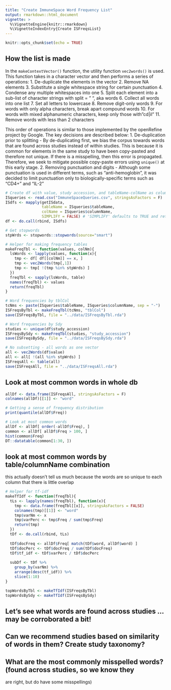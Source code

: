 ```yaml
---
title: "Create ImmuneSpace Word Frequency List"
output: rmarkdown::html_document
vignette: >
  %\VignetteEngine{knitr::rmarkdown}
  %\VignetteIndexEntry{Create ISFreqsList}
---
```


```r
knitr::opts_chunk$set(echo = TRUE)
```

## How the list is made
In the `makeContextVector()` function, the utility function `vec2words()` is used.  This function
takes in a character vector and then performs a series of operations:
1. De-duplicate the elements in the vector
2. Remove NA elements
3. Substitute a single whitespace string for certain punctuation
4. Condense any multiple whitespaces into one
5. Split each element into a sub-list of character strings with split = " ", aka words
6. Collect all words into one list
7. Set all letters to lowercase
8. Remove digit-only words
9. For words with only alpha characters, break apart compound words
10. For words with mixed alphanumeric characters, keep only those with "cd|il"
11. Remove words with less than 2 characters

This order of operations is similar to those implemented by the openRefine project by Google. 
The key decisions are described below:
1. De-duplication prior to splitting - By de-duplicating first, we bias the corpus towards words
that are found across studies instead of within studies. This is because it is common for elements
in the same study to have been copy-pasted and therefore not unique.  If there is a misspelling,
then this error is propagated.  Therefore, we seek to mitigate possible copy-paste errors using
`unique()` at this early stage.
2. Removing punctuation and digits - Although some punctuation is used in different terms, such
as "anti-hemoglobin", it was decided to limit punctuation only to biologically-specific terms
such as "CD4+" and "IL-2"

```r
# Create df with value, study accession, and tableName-colName as columns
ISqueries <- read.csv("ImmuneSpaceQueries.csv", stringsAsFactors = F)
ISdfs <- mapply(getISdata, 
                tableName = ISqueries$tableName,
                colName = ISqueries$columnName,
                SIMPLIFY = FALSE) # 'SIMPLIFY' defaults to TRUE and returns vector. Argh.
df <- do.call(rbind, ISdfs)

# Get stopwords
stpWrds <- stopwords::stopwords(source="smart")

# Helper for making frequency tables
makeFreqTbl <- function(values, colNm){
  lsWords <- lapply(values, function(x){ 
    tmp <- df[ df[[colNm]] == x, ]
    tmp <- vec2Words(tmp[,1])
    tmp <- tmp[ !(tmp %in% stpWrds) ]
  })
  freqTbl <- sapply(lsWords, table)
  names(freqTbl) <- values
  return(freqTbl)
}

# Word frequencies by tblCol
tcNms <- paste(ISqueries$tableName, ISqueries$columnName, sep = "-")
ISFreqsByTbl <- makeFreqTbl(tcNms, "tblCol")
save(ISFreqsByTbl, file = "../data/ISFreqsByTbl.rda")

# Word frequencies by Sdy
studies <- unique(df$study_accession)
ISFreqsBySdy <- makeFreqTbl(studies, "study_accession")
save(ISFreqsBySdy, file = "../data/ISFreqsBySdy.rda")

# No subsetting - all words as one vector
all <- vec2Words(df$value)
all <- all[ !(all %in% stpWrds) ]
ISFreqsAll <- table(all)
save(ISFreqsAll, file = "../data/ISFreqsAll.rda")
```

## Look at most common words in whole db
```r
allDf <- data.frame(ISFreqsAll, stringsAsFactors = F)
colnames(allDf)[[1]] <- "word"

# Getting a sense of frequency distribution
print(quantile(allDf$Freq))

# Look at most common words
allDf <- allDf[ order(-allDf$Freq), ]
common <- allDf[ allDf$Freq > 100, ]
hist(common$Freq)
DT::datatable(common[1:30, ])
```


## look at most common words by table/columnName combination
this actually doesn't tell us much because the words are so unique to each column
that there is little overlap
```r

# Helper for tf-idf
makeTfIdf <- function(freqTbl){
  tLs <- lapply(names(freqTbl), function(x){
    tmp <- data.frame(freqTbl[[x]], stringsAsFactors = FALSE)
    colnames(tmp)[[1]] <- "word"
    tmp$varNm <- x
    tmp$varPerc <- tmp$Freq / sum(tmp$Freq)
    return(tmp)
  })
  tDf <- do.call(rbind, tLs)
  
  tDf$docFreq <- allDf$Freq[ match(tDf$word, allDf$word) ]
  tDf$docPerc <- tDf$docFreq / sum(tDf$docFreq)
  tDf$tf_idf <- tDf$varPerc / tDf$docPerc
  
  subDf <- tDf %>%
    group_by(varNm) %>%
    arrange(desc(tf_idf)) %>%
    slice(1:10)
}

topWordsByTbl <- makeTfIdf(ISFreqsByTbl)
topWordsBySdy <- makeTfIdf(ISFreqsBySdy)
```


## Let's see what words are found across studies ... may be corroborated a bit!



## Can we recommend studies based on similarity of words in them? Create study taxonomy?



## What are the most commonly misspelled words? (found across studies, so we know they 
are right, but do have some misspellings)
